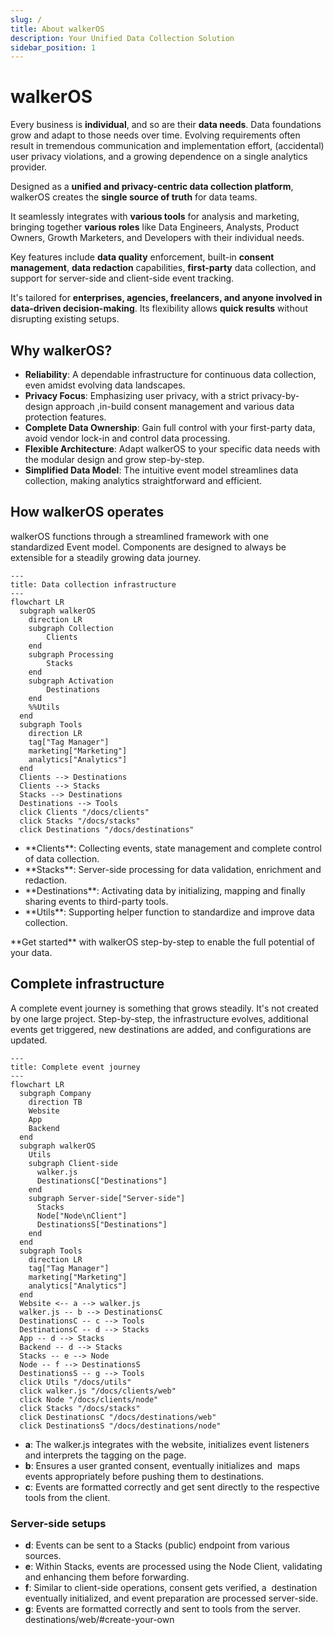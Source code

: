 ```yaml
---
slug: /
title: About walkerOS
description: Your Unified Data Collection Solution
sidebar_position: 1
---
```



# walkerOS

Every business is **individual**, and so are their **data needs**. Data
foundations grow and adapt to those needs over time. Evolving requirements often
result in tremendous communication and implementation effort, (accidental) user
privacy violations, and a growing dependence on a single analytics provider.

Designed as a **unified and privacy-centric data collection platform**, walkerOS
creates the **single source of truth** for data teams.

It seamlessly integrates with **various tools** for analysis and marketing,
bringing together **various roles** like Data Engineers, Analysts, Product
Owners, Growth Marketers, and Developers with their individual needs.

Key features include **data quality** enforcement, built-in **consent
management**, **data redaction** capabilities, **first-party** data collection,
and support for server-side and client-side event tracking.

It's tailored for **enterprises, agencies, freelancers, and anyone involved in
data-driven decision-making**. Its flexibility allows **quick results** without
disrupting existing setups.

## Why walkerOS?

- **Reliability**: A dependable infrastructure for continuous data collection,
  even amidst evolving data landscapes.
- **Privacy Focus**: Emphasizing user privacy, with a strict privacy-by-design
  approach ,in-build consent management and various data protection features.
- **Complete Data Ownership**: Gain full control with your first-party data,
  avoid vendor lock-in and control data processing.
- **Flexible Architecture**: Adapt walkerOS to your specific data needs with the
  modular design and grow step-by-step.
- **Simplified Data Model**: The intuitive event model streamlines data
  collection, making analytics straightforward and efficient.

## How walkerOS operates

walkerOS functions through a streamlined framework with one
standardized&nbsp;<Link to="walkeros/event-model">Event model</Link>. Components
are designed to always be extensible for a steadily growing data journey.

```mermaid
---
title: Data collection infrastructure
---
flowchart LR
  subgraph walkerOS
    direction LR
    subgraph Collection
        Clients
    end
    subgraph Processing
        Stacks
    end
    subgraph Activation
        Destinations
    end
    %%Utils
  end
  subgraph Tools
    direction LR
    tag["Tag Manager"]
    marketing["Marketing"]
    analytics["Analytics"]
  end
  Clients --> Destinations
  Clients --> Stacks
  Stacks --> Destinations
  Destinations --> Tools
  click Clients "/docs/clients"
  click Stacks "/docs/stacks"
  click Destinations "/docs/destinations"
```

- <Link to="clients">**Clients**</Link>: Collecting events, state management and
  complete control of data collection.
- <Link to="stacks">**Stacks**</Link>: Server-side processing for data
  validation, enrichment and redaction.
- <Link to="destinations">**Destinations**</Link>: Activating data by
  initializing, mapping and finally sharing events to third-party tools.
- <Link to="utils">**Utils**</Link>: Supporting helper function to standardize
  and improve data collection.

<Link to="walkeros/getting-started">**Get started**</Link> with walkerOS step-by-step
to enable the full potential of your data.

## Complete infrastructure

A complete event journey is something that grows steadily. It's not created by
one large project. Step-by-step, the infrastructure evolves, additional events
get triggered, new destinations are added, and configurations are updated.

```mermaid
---
title: Complete event journey
---
flowchart LR
  subgraph Company
    direction TB
    Website
    App
    Backend
  end
  subgraph walkerOS
    Utils
    subgraph Client-side
      walker.js
      DestinationsC["Destinations"]
    end
    subgraph Server-side["Server-side"]
      Stacks
      Node["Node\nClient"]
      DestinationsS["Destinations"]
    end
  end
  subgraph Tools
    direction LR
    tag["Tag Manager"]
    marketing["Marketing"]
    analytics["Analytics"]
  end
  Website <-- a --> walker.js
  walker.js -- b --> DestinationsC
  DestinationsC -- c --> Tools
  DestinationsC -- d --> Stacks
  App -- d --> Stacks
  Backend -- d --> Stacks
  Stacks -- e --> Node
  Node -- f --> DestinationsS
  DestinationsS -- g --> Tools
  click Utils "/docs/utils"
  click walker.js "/docs/clients/web"
  click Node "/docs/clients/node"
  click Stacks "/docs/stacks"
  click DestinationsC "/docs/destinations/web"
  click DestinationsS "/docs/destinations/node"
```

- **a**: The&nbsp;<Link to="clients/walkerjs/">walker.js</Link> integrates with
  the
  website,&nbsp;<Link to="clients/walkerjs/commands#initialization">initializes</Link>
  event listeners and interprets
  the&nbsp;<Link to="clients/walkerjs/tagging/">tagging</Link> on the page.
- **b**: Ensures a
  user&nbsp;<Link to="clients/walkerjs/commands#consent-management">granted
  consent</Link>,
  eventually&nbsp;<Link to="destinations/#init">initializes</Link> and
  &nbsp;<Link to="destinations/#mapping">maps</Link>
  events&nbsp;<Link to="destinations/#configuration">appropriately</Link>
  before&nbsp;<Link to="destinations/#push">pushing</Link> them
  to&nbsp;<Link to="destinations/web/">destinations</Link>.
- **c**: Events are&nbsp;<Link to="destinations/web/#create-your-own">formatted
  correctly</Link> and get sent directly to the respective tools from the
  client.

### Server-side setups

- **d**: Events can be sent to a&nbsp;<Link to="">Stacks</Link> (public)
  endpoint from various sources.
- **e**: Within&nbsp;<Link to="">Stacks</Link>, events are processed using
  the&nbsp;<Link to="">Node Client</Link>, validating and enhancing them before
  forwarding.
- **f**: Similar to client-side operations, consent gets verified, a
  &nbsp;<Link to="destinations/node/">destination</Link>
  eventually&nbsp;<Link to="destinations/node/#init">initialized</Link>, and
  event&nbsp;<Link to="destinations/node/#custom-configuration">preparation</Link>
  are processed server-side.
- **g**: Events are formatted correctly and sent to tools from the server.
  destinations/web/#create-your-own
